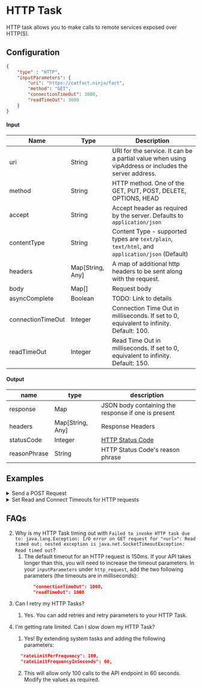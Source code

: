 
# HTTP Task

HTTP task allows you to make calls to remote services exposed over HTTP(S).
## Configuration
```json
{
    "type" : "HTTP",
    "inputParameters": {
        "uri": "https://catfact.ninja/fact",
        "method": "GET",
        "connectionTimeOut": 3000,
        "readTimeOut": 3000
    }
}
```

#### Input
|Name|Type|Description|
|---|---|---|
| uri | String | URI for the service. It can be a partial value when using vipAddress or includes the server address.|
| method | String | HTTP method. One of the GET, PUT, POST, DELETE, OPTIONS, HEAD|
| accept | String | Accept header as required by the server. Defaults to ```application/json``` |
| contentType | String | Content Type - supported types are ```text/plain```, ```text/html```, and ```application/json``` (Default)|
| headers| Map[String, Any] | A map of additional http headers to be sent along with the request.|
| body| Map[] | Request body |
| asyncComplete | Boolean |TODO: Link to details| ```false``` to mark status COMPLETED upon execution; ```true``` to keep it IN_PROGRESS, wait for an external event (via Conductor or SQS or EventHandler) to complete it.
| connectionTimeOut | Integer | Connection Time Out in milliseconds. If set to 0, equivalent to infinity. Default: 100. |
| readTimeOut | Integer | Read Time Out in milliseconds. If set to 0, equivalent to infinity. Default: 150. |

#### Output

|name|type|description|
|---|---|---|
| response | Map |  JSON body containing the response if one is present |
| headers | Map[String, Any] | Response Headers |
| statusCode | Integer | [HTTP Status Code](https://en.wikipedia.org/wiki/List_of_HTTP_status_codes) |
| reasonPhrase | String | HTTP Status Code's reason phrase |

## Examples
<details><summary>Send a POST Request</summary>
<p>

```json
{
  "name": "http_post_example",
  "taskReferenceName": "post_example",
  "inputParameters": {
    "http_request": {
      "uri": "https://jsonplaceholder.typicode.com/posts/",
      "method": "POST",
      "body": {
        "title": "${get_example.output.response.body.title}",
        "userId": "${get_example.output.response.body.userId}",
        "action": "doSomething"
      }
    }
  },
  "type": "HTTP"
}
```

</p>
</details>
<details><summary>Set Read and Connect Timeouts for HTTP requests</summary>
<p>

```json
{
  "name": "http_post_example",
  "taskReferenceName": "post_example",
  "inputParameters": {
    "http_request": {
      "uri": "https://jsonplaceholder.typicode.com/posts/",
      "method": "POST",
      "readTimeout": 60000,
      "connectionTimeout": 60000,
      "body": {
        "title": "${get_example.output.response.body.title}",
        "userId": "${get_example.output.response.body.userId}",
        "action": "doSomething"
      }
    }
  },
  "type": "HTTP"
}
```

</p>
</details>


## FAQs

2. Why is my HTTP Task timing out with ```Failed to invoke HTTP task due to: java.lang.Exception: I/O error on GET request for "<url>": Read timed out; nested exception is java.net.SocketTimeoutException: Read timed out```?
    1. The default timeout for an HTTP request is 150ms. If your API takes longer than this, you will need to increase the timeout parameters. In your ```inputParameters``` under ```http_request```, add the two following parameters (the timeouts are in milliseconds):
```json
          "connectionTimeOut": 1000,
          "readTimeOut": 1000
```

3. Can I retry my HTTP Tasks?  
    1. Yes. You can add retries and retry parameters to your HTTP Task.

4. I'm getting rate limited.  Can I slow down my HTTP Task?
    1. Yes!  By extending system tasks and adding the following parameters:
    ```json
      "rateLimitPerFrequency": 100,
      "rateLimitFrequencyInSeconds": 60,
    ```
    2. This will allow only 100 calls to the API endpoint in 60 seconds.  Modify the values as required.